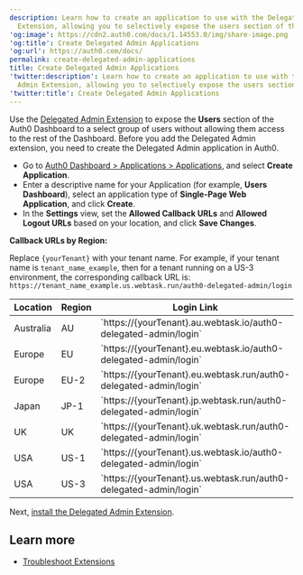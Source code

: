 ```yaml
---
description: Learn how to create an application to use with the Delegated Admin
  Extension, allowing you to selectively expose the users section of the dashboard.
'og:image': https://cdn2.auth0.com/docs/1.14553.0/img/share-image.png
'og:title': Create Delegated Admin Applications
'og:url': https://auth0.com/docs/
permalink: create-delegated-admin-applications
title: Create Delegated Admin Applications
'twitter:description': Learn how to create an application to use with the Delegated
  Admin Extension, allowing you to selectively expose the users section of the dashboard.
'twitter:title': Create Delegated Admin Applications
---
```

Use the [Delegated Admin Extension](/customize/extensions/delegated-administration-extension) to expose the **Users** section of the <Tooltip tip="Auth0 Dashboard: Auth0's main product to configure your services." cta="View Glossary" href="/glossary?term=Auth0+Dashboard">Auth0 Dashboard</Tooltip> to a select group of users without allowing them access to the rest of the Dashboard. Before you add the Delegated Admin extension, you need to create the Delegated Admin application in Auth0.

* Go to [Auth0 Dashboard > Applications > Applications](https://manage.auth0.com/#/applications), and select **Create Application**.
* Enter a descriptive name for your Application (for example, **Users Dashboard**), select an application type of **Single-Page Web Application**, and click **Create**.
* In the **Settings** view, set the **Allowed Callback URLs** and **Allowed Logout URLs** based on your location, and click **Save Changes**.

**Callback URLs by Region:**

<Callout icon="file-lines" color="#0EA5E9" iconType="regular">

Replace `{yourTenant}` with your tenant name. For example, if your tenant name is `tenant_name_example`, then for a tenant running on a US-3 environment, the corresponding callback URL is: `https://tenant_name_example.us.webtask.run/auth0-delegated-admin/login`

</Callout>

<table class="table"><thead>
<tr>
<th>Location</th>
<th>Region</th>
<th>Login Link</th>
</tr>
</thead>
<tbody>
<tr>
<td>Australia</td>
<td>AU</td>
<td>`https://{yourTenant}.au.webtask.io/auth0-delegated-admin/login`</td>
</tr>
<tr>
<td>Europe</td>
<td>EU</td>
<td>`https://{yourTenant}.eu.webtask.io/auth0-delegated-admin/login`</td>
</tr>
<tr>
<td>Europe</td>
<td>EU-2</td>
<td>`https://{yourTenant}.eu.webtask.run/auth0-delegated-admin/login`</td>
</tr>
<tr>
<td>Japan</td>
<td>JP-1</td>
<td>`https://{yourTenant}.jp.webtask.run/auth0-delegated-admin/login`</td>
</tr>
<tr>
<td>UK</td>
<td>UK</td>
<td>`https://{yourTenant}.uk.webtask.run/auth0-delegated-admin/login`</td>
</tr>
<tr>
<td>USA</td>
<td>US-1</td>
<td>`https://{yourTenant}.us.webtask.io/auth0-delegated-admin/login`</td>
</tr>
<tr>
<td>USA</td>
<td>US-3</td>
<td>`https://{yourTenant}.us.webtask.run/auth0-delegated-admin/login`</td>
</tr>
</tbody>
</table>

Next, [install the Delegated Admin Extension](/customize/extensions/delegated-administration-extension/install-delegated-admin-extension).

## Learn more

* [Troubleshoot Extensions](/troubleshoot/integration-extensibility-issues/troubleshoot-extensions)